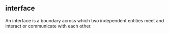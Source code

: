 ## interface

An interface is a boundary across which two independent entities meet and interact or
communicate with each other.
